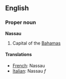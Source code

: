 ==English==

===Proper noun===
'''Nassau'''
# Capital of the [[Bahamas]]

====Translations====

*[[French]]: Nassau
*[[Italian]]: Nassau ''f''